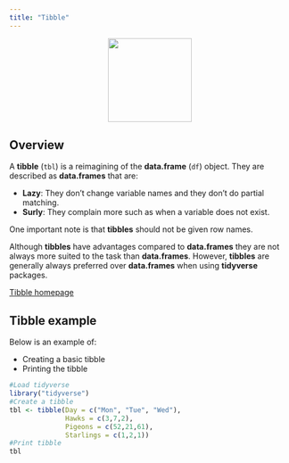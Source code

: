 ```yaml
---
title: "Tibble"
---
```


<center>
![](images/tibble.png){style="width:150px"}
</center>

## Overview

A __tibble__ (`tbl`) is a reimagining of the __data.frame__ (`df`) object. They are described as __data.frames__ that are:

- __Lazy__: They don't change variable names and they don't do partial matching.
- __Surly__: They complain more such as when a variable does not exist.

One important note is that __tibbles__ should not be given row names.

Although __tibbles__ have advantages compared to __data.frames__ they are not always more suited to the task than __data.frames__. 
However, __tibbles__ are generally always preferred over __data.frames__ when using __tidyverse__ packages.

[Tibble homepage](https://tibble.tidyverse.org/)

## Tibble example

Below is an example of:

- Creating a basic tibble
- Printing the tibble

```r
#Load tidyverse
library("tidyverse")
#Create a tibble
tbl <- tibble(Day = c("Mon", "Tue", "Wed"),
              Hawks = c(3,7,2),
              Pigeons = c(52,21,61),
              Starlings = c(1,2,1))
#Print tibble
tbl
```